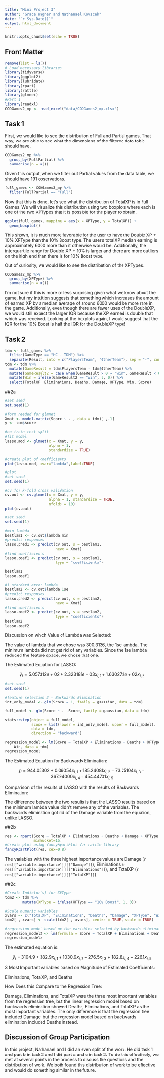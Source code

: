 ```yaml
---
title: "Mini Project 3"
author: "Grace Wagner and Nathanael Kovscek"
date: "`r Sys.Date()`"
output: html_document
---
```


```r
knitr::opts_chunk$set(echo = TRUE)
```

## Front Matter
```r
remove(list = ls())
# Load necessary libraries
library(tidyverse)
library(ggplot2)
library(lubridate)
library(rpart)
library(rattle)
library(glmnet)
#Part 1
library(readxl)
CODGames2_mp <- read_excel("data/CODGames2_mp.xlsx")
```

## Task 1

First, we would like to see the distribution of Full and Partial games. That way, we are able to see what the dimensions of the filtered data table should have.
```r
CODGames2_mp %>% 
  group_by(FullPartial) %>%
  summarise(n = n())
```

Given this output, when we filter out Partial values from the data table, we should have 191 observations.

```r
full_games <- CODGames2_mp %>%
  filter(FullPartial == "Full")
```

Now that this is done, let's see what the distribution of TotalXP is in Full Games. We will visualize this distribution using two boxplots where each is one of the two XPTypes that it is possible for the player to obtain.

```r
ggplot(full_games, mapping = aes(x = XPType, y = TotalXP)) +
  geom_boxplot()
```

This shown, it is much more favorable for the user to have the Double XP + 10% XPType than the 10% Boost type. The user's totalXP median earning is approximately 6000 more than it otherwise would be. Additionally, the interquartile range for Double XP + 10% is larger and there are more outliers on the high end than there is for 10% Boost type.

Out of curiosity, we would like to see the distribution of the XPTypes.

```r
CODGames2_mp %>% 
  group_by(XPType) %>%
  summarise(n = n())
```

I'm not sure if this is more or less surprising given what we know about the game, but my intuition suggests that something which increases the amount of earned XP by a median average of around 6000 would be more rare in the game. Additionally, even though there are fewer uses of the DoubleXP, we would still expect the larger IQR because the XP earned is double that which was received. Looking at the boxplots again, I would suggest that the IQR for the 10% Boost is half the IQR for the DoubleXP type!


## Task 2

```r
tdm <- full_games %>% 
  filter(GameType == "HC - TDM") %>% 
  separate(Result, into = c("PlayersTeam", "OtherTeam"), sep = "-", convert = TRUE)
tdm <- tdm %>% 
  mutate(GameResult = tdm$PlayersTeam - tdm$OtherTeam) %>%
  mutate(GameResult2 = case_when(GameResult > 0 ~ "win", GameResult < 0 ~ "lose", GameResult == 0 ~ "tie")) %>%
  mutate(Win = ifelse(GameResult2 == "win", 1, 0)) %>% 
  select(TotalXP, Eliminations, Deaths, Damage, XPType, Win, Score)
```

##2a
```r
#set seed
set.seed(1)

#form needed for glmnet
Xmat <- model.matrix(Score ~ . , data = tdm)[ ,-1]  
y <- tdm$Score

#no train test split
#fit model
lasso.mod <- glmnet(x = Xmat, y = y, 
                    alpha = 1,
                    standardize = TRUE)

#create plot of coefficients
plot(lasso.mod, xvar="lambda",label=TRUE)
```
```r
#plot
#set seed
set.seed(1)

#cv for k-fold cross validation 
cv.out <- cv.glmnet(x = Xmat, y = y, 
                    alpha = 1, standardize = TRUE,
                    nfolds = 10)
plot(cv.out)
```

```r
#set seed
set.seed(1)

#min lambda
bestlam1 <- cv.out$lambda.min
#predict responses
lasso.pred1 <- predict(cv.out, s = bestlam1,
                       newx = Xmat)
#find coefficients
lasso.coef1 <- predict(cv.out, s = bestlam1,
                       type = "coefficients")

bestlam1
lasso.coef1

#1 standard error lambda
bestlam2 <- cv.out$lambda.1se
#predict responses
lasso.pred2 <- predict(cv.out, s = bestlam2,
                       newx = Xmat)
#find coefficients
lasso.coef2 <- predict(cv.out, s = bestlam2,
                       type = "coefficients")
bestlam2
lasso.coef2
```

Discussion on which Value of Lambda was Selected:

The value of lambda that we chose was 300.3136, the 1se lambda. The minimum lambda did not get rid of any variables. Since the 1se lambda reduced the feature space, we chose that one. 

The Estimated Equation for LASSO:

$$\hat{y}_i = 5.057312e+02 + 2.323181e-03 x_{i,1} + 1.630272e+02 x_{i,2}$$

```r
#set.seed
set.seed(1)

#feature selection 2 - Backwards Elimination 
int_only_model <- glm(Score ~ 1, family = gaussian, data = tdm)

full_model <- glm(Score ~ . -Score, family = gaussian, data = tdm)

stats::step(object = full_model, 
            scope = list(lower = int_only_model, upper = full_model),
            data = tdm,
            direction = "backward")

regression_model <- lm(Score ~ TotalXP + Eliminations + Deaths + XPType + 
    Win, data = tdm)
regression_model
```

The Estimated Equation for Backwards Elimination: 

$$\hat{y}_i = 944.05302 + 0.06054 x_{i,1} + 185.24081 x_{i,2} - 73.25104 x_{i,3} - 367.94000 x_{i, 4} - 454.44701 x_{i, 5}$$

Comparison of the results of LASSO with the results of Backwards Elimination:

The difference between the two results is that the LASSO results based on the minimum lambda value didn't remove any of the variables. The backwards elimination got rid of the Damage variable from the equation, unlike LASSO. 

##2b
```r
res <- rpart(Score ~ TotalXP + Eliminations + Deaths + Damage + XPType + Win, method="anova", data=tdm,
             minbucket=15)
#Create plot using fancyRpartPlot for rattle library
fancyRpartPlot(res, cex=0.8)
```
The variables with the three highest importance values are Damage (`r res[["variable.importance"]][["Damage"]]`), Eliminations (`r res[["variable.importance"]][["Eliminations"]]`), and TotalXP (`r res[["variable.importance"]][["TotalXP"]]`)

##2c
```r
#Create Indictor(s) for XPType
tdm2 <- tdm %>%
        mutate(XPType = ifelse(XPType == "10% Boost", 1, 0))

#Scale numeric variables
xvars <- c("TotalXP", "Eliminations", "Deaths", "Damage", "XPType", "Win")
tdm2[ , xvars] <- scale(tdm2[ , xvars], center = TRUE, scale = TRUE)

#regression model based on the variables selected by backwards elimination in part a
regression_model2 <- lm(formula = Score ~ TotalXP + Eliminations + Deaths + XPType + Win, data = tdm2)
regression_model2
```

The estimated equation is:


$$\hat{y}_i = 3104.9 + 382.9 x_{i,1} + 1030.9 x_{i,2} - 276.5 x_{i,3} + 182.8 x_{i,4} - 226.1 x_{i,5}$$


3 Most Important variables based on Magnitude of Estimated Coefficients:

Eliminations, TotalXP, and Deaths

How Does this Compare to the Regression Tree:

Damage, Eliminations, and TotalXP were the three most important variables from the regression tree, but the linear regression model based on backwards elimination showed Deaths, Eliminations, and TotalXP as the most important variables. The only difference is that the regression tree included Damage, but the regression model based on backwards elimination included Deaths instead. 

## Discussion of Group Participation

In this project, Nathanael and I did an even split of the work. He did task 1 and part b in task 2 and I did part a and c in task 2. To do this effectively, we met at several points in the process to discuss the questions and the distribution of work. We both found this distribution of work to be effective and would do something similar in the future. 
